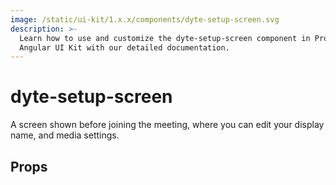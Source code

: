 ```yaml
---
image: /static/ui-kit/1.x.x/components/dyte-setup-screen.svg
description: >-
  Learn how to use and customize the dyte-setup-screen component in ProductDB's
  Angular UI Kit with our detailed documentation.
---
```


# dyte-setup-screen

A screen shown before joining the meeting, where you can edit your display name,
and media settings.

## Props

<PropsTable of="dyte-setup-screen" />

<head>
  <title>Angular UI Kit dyte-setup-screen</title>
</head>
